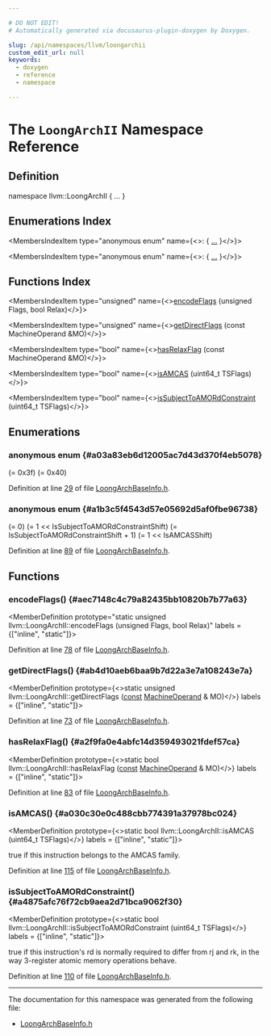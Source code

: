 ```yaml
---

# DO NOT EDIT!
# Automatically generated via docusaurus-plugin-doxygen by Doxygen.

slug: /api/namespaces/llvm/loongarchii
custom_edit_url: null
keywords:
  - doxygen
  - reference
  - namespace

---
```





# The `LoongArchII` Namespace Reference

<DoxygenPage pluginConfig={pluginConfig}>



## Definition

<CodeBlock>namespace llvm::LoongArchII &#123; ... &#125;</CodeBlock>

## Enumerations Index

<MembersIndex>

<MembersIndexItem
  type="anonymous enum"
  name={<>:  &#123; <a href="#a03a83eb6d12005ac7d43d370f4eb5078">...</a> &#125;</>}>
</MembersIndexItem>

<MembersIndexItem
  type="anonymous enum"
  name={<>:  &#123; <a href="#a1b3c5f4543d57e05692d5af0fbe96738">...</a> &#125;</>}>
</MembersIndexItem>

</MembersIndex>

## Functions Index

<MembersIndex>

<MembersIndexItem
  type="unsigned"
  name={<><a href="#aec7148c4c79a82435bb10820b7b77a63">encodeFlags</a> (unsigned Flags, bool Relax)</>}>
</MembersIndexItem>

<MembersIndexItem
  type="unsigned"
  name={<><a href="#ab4d10aeb6baa9b7d22a3e7a108243e7a">getDirectFlags</a> (const MachineOperand &amp;MO)</>}>
</MembersIndexItem>

<MembersIndexItem
  type="bool"
  name={<><a href="#a2f9fa0e4abfc14d359493021fdef57ca">hasRelaxFlag</a> (const MachineOperand &amp;MO)</>}>
</MembersIndexItem>

<MembersIndexItem
  type="bool"
  name={<><a href="#a030c30e0c488cbb774391a37978bc024">isAMCAS</a> (uint64&#95;t TSFlags)</>}>
</MembersIndexItem>

<MembersIndexItem
  type="bool"
  name={<><a href="#a4875afc76f72cb9aea2d71bca9062f30">isSubjectToAMORdConstraint</a> (uint64&#95;t TSFlags)</>}>
</MembersIndexItem>

</MembersIndex>


<SectionDefinition>

## Enumerations

### anonymous enum  {#a03a83eb6d12005ac7d43d370f4eb5078}

<MemberDefinition
  prototype="anonymous enum ">

<EnumerationList title="Enumeration values">

<Link id="a03a83eb6d12005ac7d43d370f4eb5078a7e0b3356a9a3617e6341ea02d6275cb3" />
<EnumerationListItem name="MO_None">

</EnumerationListItem>

<Link id="a03a83eb6d12005ac7d43d370f4eb5078a47cd4b1e13d896a3c839c26ce7c9bace" />
<EnumerationListItem name="MO_CALL">

</EnumerationListItem>

<Link id="a03a83eb6d12005ac7d43d370f4eb5078adc1fe3e72c9d5fd9003f77dfbf61505a" />
<EnumerationListItem name="MO_CALL_PLT">

</EnumerationListItem>

<Link id="a03a83eb6d12005ac7d43d370f4eb5078a5e18166bf3ee69c16c30ada264da3067" />
<EnumerationListItem name="MO_PCREL_HI">

</EnumerationListItem>

<Link id="a03a83eb6d12005ac7d43d370f4eb5078a0048a64a7cbea49becaf00a3877006ed" />
<EnumerationListItem name="MO_PCREL_LO">

</EnumerationListItem>

<Link id="a03a83eb6d12005ac7d43d370f4eb5078ae1dcf847f8f53350ba32361bfda5bb5c" />
<EnumerationListItem name="MO_PCREL64_LO">

</EnumerationListItem>

<Link id="a03a83eb6d12005ac7d43d370f4eb5078ac204c91c6c9f520505f55f5ccf012136" />
<EnumerationListItem name="MO_PCREL64_HI">

</EnumerationListItem>

<Link id="a03a83eb6d12005ac7d43d370f4eb5078a4cf49e1eebba4fe318b1e60b142e7a1d" />
<EnumerationListItem name="MO_GOT_PC_HI">

</EnumerationListItem>

<Link id="a03a83eb6d12005ac7d43d370f4eb5078a14482ab8d5abc3ee10f93dd895bd65a5" />
<EnumerationListItem name="MO_GOT_PC_LO">

</EnumerationListItem>

<Link id="a03a83eb6d12005ac7d43d370f4eb5078a53c989ca902e693043ae60d02625c853" />
<EnumerationListItem name="MO_GOT_PC64_LO">

</EnumerationListItem>

<Link id="a03a83eb6d12005ac7d43d370f4eb5078ab02370623a4c55790186678faff4fffa" />
<EnumerationListItem name="MO_GOT_PC64_HI">

</EnumerationListItem>

<Link id="a03a83eb6d12005ac7d43d370f4eb5078abe9ec4f9a1d5546b5b27426640726240" />
<EnumerationListItem name="MO_LE_HI">

</EnumerationListItem>

<Link id="a03a83eb6d12005ac7d43d370f4eb5078a570b6df712e56db765351bc63a4774ec" />
<EnumerationListItem name="MO_LE_LO">

</EnumerationListItem>

<Link id="a03a83eb6d12005ac7d43d370f4eb5078a31822c312e2327e2cf3d688abb94671d" />
<EnumerationListItem name="MO_LE64_LO">

</EnumerationListItem>

<Link id="a03a83eb6d12005ac7d43d370f4eb5078ad93e0f18f610cdb34229ab6ecca73ec7" />
<EnumerationListItem name="MO_LE64_HI">

</EnumerationListItem>

<Link id="a03a83eb6d12005ac7d43d370f4eb5078a6ef876630029cffa0fc2581b6f2a6cbd" />
<EnumerationListItem name="MO_IE_PC_HI">

</EnumerationListItem>

<Link id="a03a83eb6d12005ac7d43d370f4eb5078a4cdf03d43999841e402cd1058c9ba6d8" />
<EnumerationListItem name="MO_IE_PC_LO">

</EnumerationListItem>

<Link id="a03a83eb6d12005ac7d43d370f4eb5078ae31981e988e08f34a895090659048017" />
<EnumerationListItem name="MO_IE_PC64_LO">

</EnumerationListItem>

<Link id="a03a83eb6d12005ac7d43d370f4eb5078a611c28719399932181f6d2f07b0e241b" />
<EnumerationListItem name="MO_IE_PC64_HI">

</EnumerationListItem>

<Link id="a03a83eb6d12005ac7d43d370f4eb5078a1d89198c1efc61c0a7bf6e50c994425c" />
<EnumerationListItem name="MO_LD_PC_HI">

</EnumerationListItem>

<Link id="a03a83eb6d12005ac7d43d370f4eb5078a4c0eba82d8842c407247ba4c0345122d" />
<EnumerationListItem name="MO_GD_PC_HI">

</EnumerationListItem>

<Link id="a03a83eb6d12005ac7d43d370f4eb5078a25d2eba87ca5c835c21760f9720504d9" />
<EnumerationListItem name="MO_CALL36">

</EnumerationListItem>

<Link id="a03a83eb6d12005ac7d43d370f4eb5078a375020882b17576e0993863147dc34c7" />
<EnumerationListItem name="MO_DESC_PC_HI">

</EnumerationListItem>

<Link id="a03a83eb6d12005ac7d43d370f4eb5078ad04fda120f5e018a803ae4369fe00043" />
<EnumerationListItem name="MO_DESC_PC_LO">

</EnumerationListItem>

<Link id="a03a83eb6d12005ac7d43d370f4eb5078a77a0574b3dc8b83f538804f8e3df84d7" />
<EnumerationListItem name="MO_DESC64_PC_HI">

</EnumerationListItem>

<Link id="a03a83eb6d12005ac7d43d370f4eb5078ab395ff3151115b55c5e9bdccdab63a79" />
<EnumerationListItem name="MO_DESC64_PC_LO">

</EnumerationListItem>

<Link id="a03a83eb6d12005ac7d43d370f4eb5078af6ed8cbbc6b55692f6bd04e284ac92a3" />
<EnumerationListItem name="MO_DESC_LD">

</EnumerationListItem>

<Link id="a03a83eb6d12005ac7d43d370f4eb5078a2ed9da17c1681309f48f9bc32dbfa333" />
<EnumerationListItem name="MO_DESC_CALL">

</EnumerationListItem>

<Link id="a03a83eb6d12005ac7d43d370f4eb5078aa9b58d2f9b15720c61836b790e67df8a" />
<EnumerationListItem name="MO_LE_HI_R">

</EnumerationListItem>

<Link id="a03a83eb6d12005ac7d43d370f4eb5078aa5960be7a10593432cac2a48ba0130b6" />
<EnumerationListItem name="MO_LE_ADD_R">

</EnumerationListItem>

<Link id="a03a83eb6d12005ac7d43d370f4eb5078af7ae9605028f7b775ea830206d1fee8d" />
<EnumerationListItem name="MO_LE_LO_R">

</EnumerationListItem>

<Link id="a03a83eb6d12005ac7d43d370f4eb5078a603e42cc9130112fdcc131ac29a8e56f" />
<EnumerationListItem name="MO_DIRECT_FLAG_MASK">
 (= 0x3f)
</EnumerationListItem>

<Link id="a03a83eb6d12005ac7d43d370f4eb5078a54a53e14720548a9a542da056797792d" />
<EnumerationListItem name="MO_RELAX">
 (= 0x40)
</EnumerationListItem>

</EnumerationList>

Definition at line <a href="/docs/api/files/lib/lib/target/lib/target/loongarch/lib/target/loongarch/mctargetdesc/loongarchbaseinfo-h/#l00029">29</a> of file <a href="/docs/api/files/lib/lib/target/lib/target/loongarch/lib/target/loongarch/mctargetdesc/loongarchbaseinfo-h">LoongArchBaseInfo.h</a>.
</MemberDefinition>

### anonymous enum  {#a1b3c5f4543d57e05692d5af0fbe96738}

<MemberDefinition
  prototype="anonymous enum ">

<EnumerationList title="Enumeration values">

<Link id="a1b3c5f4543d57e05692d5af0fbe96738a286ed93291ef31d4d11c04e96126b23d" />
<EnumerationListItem name="IsSubjectToAMORdConstraintShift">
 (= 0)
</EnumerationListItem>

<Link id="a1b3c5f4543d57e05692d5af0fbe96738ab792d4fa2c40e2ed4c2119ca402b74fc" />
<EnumerationListItem name="IsSubjectToAMORdConstraintMask">
 (= 1 &lt;&lt; IsSubjectToAMORdConstraintShift)
</EnumerationListItem>

<Link id="a1b3c5f4543d57e05692d5af0fbe96738af1cb94b353279a3a957b0a63e7dcbf3b" />
<EnumerationListItem name="IsAMCASShift">
 (= IsSubjectToAMORdConstraintShift + 1)
</EnumerationListItem>

<Link id="a1b3c5f4543d57e05692d5af0fbe96738a46be2cc5190008faeac52cd5dd937b43" />
<EnumerationListItem name="IsAMCASMask">
 (= 1 &lt;&lt; IsAMCASShift)
</EnumerationListItem>

</EnumerationList>

Definition at line <a href="/docs/api/files/lib/lib/target/lib/target/loongarch/lib/target/loongarch/mctargetdesc/loongarchbaseinfo-h/#l00089">89</a> of file <a href="/docs/api/files/lib/lib/target/lib/target/loongarch/lib/target/loongarch/mctargetdesc/loongarchbaseinfo-h">LoongArchBaseInfo.h</a>.
</MemberDefinition>

</SectionDefinition>

<SectionDefinition>

## Functions

### encodeFlags() {#aec7148c4c79a82435bb10820b7b77a63}

<MemberDefinition
  prototype="static unsigned llvm::LoongArchII::encodeFlags (unsigned Flags, bool Relax)"
  labels = {["inline", "static"]}>

Definition at line <a href="/docs/api/files/lib/lib/target/lib/target/loongarch/lib/target/loongarch/mctargetdesc/loongarchbaseinfo-h/#l00078">78</a> of file <a href="/docs/api/files/lib/lib/target/lib/target/loongarch/lib/target/loongarch/mctargetdesc/loongarchbaseinfo-h">LoongArchBaseInfo.h</a>.
</MemberDefinition>

### getDirectFlags() {#ab4d10aeb6baa9b7d22a3e7a108243e7a}

<MemberDefinition
  prototype={<>static unsigned llvm::LoongArchII::getDirectFlags (<a href="/docs/api/files/lib/lib/target/lib/target/aarch64/aarch64promoteconstant-cpp/#a90f8350fecae261c25be85d38b451bff">const</a> <a href="/docs/api/classes/llvm/machineoperand">MachineOperand</a> &amp; MO)</>}
  labels = {["inline", "static"]}>

Definition at line <a href="/docs/api/files/lib/lib/target/lib/target/loongarch/lib/target/loongarch/mctargetdesc/loongarchbaseinfo-h/#l00073">73</a> of file <a href="/docs/api/files/lib/lib/target/lib/target/loongarch/lib/target/loongarch/mctargetdesc/loongarchbaseinfo-h">LoongArchBaseInfo.h</a>.
</MemberDefinition>

### hasRelaxFlag() {#a2f9fa0e4abfc14d359493021fdef57ca}

<MemberDefinition
  prototype={<>static bool llvm::LoongArchII::hasRelaxFlag (<a href="/docs/api/files/lib/lib/target/lib/target/aarch64/aarch64promoteconstant-cpp/#a90f8350fecae261c25be85d38b451bff">const</a> <a href="/docs/api/classes/llvm/machineoperand">MachineOperand</a> &amp; MO)</>}
  labels = {["inline", "static"]}>

Definition at line <a href="/docs/api/files/lib/lib/target/lib/target/loongarch/lib/target/loongarch/mctargetdesc/loongarchbaseinfo-h/#l00083">83</a> of file <a href="/docs/api/files/lib/lib/target/lib/target/loongarch/lib/target/loongarch/mctargetdesc/loongarchbaseinfo-h">LoongArchBaseInfo.h</a>.
</MemberDefinition>

### isAMCAS() {#a030c30e0c488cbb774391a37978bc024}

<MemberDefinition
  prototype={<>static bool llvm::LoongArchII::isAMCAS (uint64&#95;t TSFlags)</>}
  labels = {["inline", "static"]}>

<SectionUser title="Returns">
true if this instruction belongs to the AMCAS family.
</SectionUser>

Definition at line <a href="/docs/api/files/lib/lib/target/lib/target/loongarch/lib/target/loongarch/mctargetdesc/loongarchbaseinfo-h/#l00115">115</a> of file <a href="/docs/api/files/lib/lib/target/lib/target/loongarch/lib/target/loongarch/mctargetdesc/loongarchbaseinfo-h">LoongArchBaseInfo.h</a>.
</MemberDefinition>

### isSubjectToAMORdConstraint() {#a4875afc76f72cb9aea2d71bca9062f30}

<MemberDefinition
  prototype={<>static bool llvm::LoongArchII::isSubjectToAMORdConstraint (uint64&#95;t TSFlags)</>}
  labels = {["inline", "static"]}>

<SectionUser title="Returns">
true if this instruction&#39;s rd is normally required to differ from rj and rk, in the way 3-register atomic memory operations behave.
</SectionUser>

Definition at line <a href="/docs/api/files/lib/lib/target/lib/target/loongarch/lib/target/loongarch/mctargetdesc/loongarchbaseinfo-h/#l00110">110</a> of file <a href="/docs/api/files/lib/lib/target/lib/target/loongarch/lib/target/loongarch/mctargetdesc/loongarchbaseinfo-h">LoongArchBaseInfo.h</a>.
</MemberDefinition>

</SectionDefinition>

<hr/>

The documentation for this namespace was generated from the following file:

<ul>
<li><a href="/docs/api/files/lib/lib/target/lib/target/loongarch/lib/target/loongarch/mctargetdesc/loongarchbaseinfo-h">LoongArchBaseInfo.h</a></li>
</ul>

</DoxygenPage>
